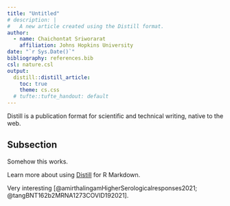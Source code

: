 ```yaml
---
title: "Untitled"
# description: |
#   A new article created using the Distill format.
author:
  - name: Chaichontat Sriworarat
    affiliation: Johns Hopkins University
date: "`r Sys.Date()`"
bibliography: references.bib
csl: nature.csl
output:
  distill::distill_article:
    toc: true
    theme: cs.css
  # tufte::tufte_handout: default
---
```


Distill is a publication format for scientific and technical writing, native to the web.

## Subsection

Somehow this works.

Learn more about using [Distill](https://rstudio.github.io/distill) for R Markdown.

Very interesting [@amirthalingamHigherSerologicalresponses2021; @tangBNT162b2MRNA1273COVID192021].
